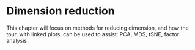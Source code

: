 # Dimension reduction

This chapter will focus on methods for reducing dimension, and how the tour, with linked plots, can be used to assist: PCA, MDS, tSNE, factor analysis


